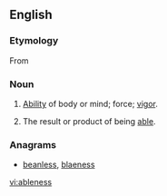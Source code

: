 ==English==

===Etymology===
From {{suffix|able|ness}}

===Noun===
{{en-noun|-|es}}

#{{obsolete|rare|uncountable}} [[ability|Ability]] of body or mind; force; [[vigor]].
# {{countable}} The result or product of being [[able]].

===Anagrams===
* {{alphagram|abeelnss}} [[beanless#English|beanless]], [[blaeness#English|blaeness]]
[[vi:ableness]]